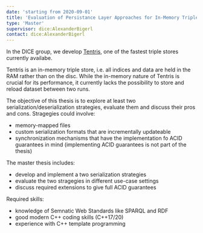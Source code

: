 ```yaml
---
date: 'starting from 2020-09-01'
title: 'Evaluation of Persistance Layer Approaches for In-Memory Triple Stores'
type: 'Master'
supervisor: dice:AlexanderBigerl
contact: dice:AlexanderBigerl
---
```


In the DICE group, we develop [Tentris](https://github.com/dice-group/tentris), one of the fastest triple stores currently availabe. 

Tentris is an in-memory triple store, i.e. all indices and data are held in the RAM rather than on the disc. 
While the in-memory nature of Tentris is crucial for its performance, it currently lacks the possibility to store and reload dataset between two runs. 

The objective of this thesis is to explore at least two serialization/deserialization strategies, evaluate them and discuss their pros and cons. 
Stragegies could involve:
* memory-mapped files
* custom serialization formats that are incrementally updateable
* synchronization mechanisms that have the implementation fo ACID guarantees in mind (implementing ACID guarantees is not part of the thesis)

The master thesis includes:
* develop and implement a two serialization strategies
* evaluate the two stragegies in different use-case settings
* discuss required extensions to give full ACID guarantees

Required skills: 
* knowledge of Semnatic Web Standards like SPARQL and RDF
* good modern C++ coding skills (C++17/20)
* experience with C++ template programming 
